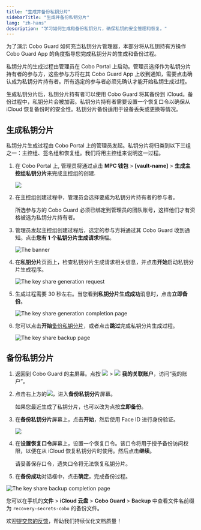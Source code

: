 ```yaml
---
title: "生成并备份私钥分片"
sidebarTitle: "生成并备份私钥分片"
lang: "zh-hans"
description: "学习如何生成和备份私钥分片，确保私钥的安全管理和恢复。"
---
```

为了演示 Cobo Guard 如何充当私钥分片管理器，本部分将从私钥持有方操作 Cobo Guard App 的角度指导您完成私钥分片的生成和备份过程。

私钥分片的生成过程由管理员在 Cobo Portal 上启动。管理员选择作为私钥分片持有者的参与方，这些参与方将在其 Cobo Guard App 上收到通知，需要点击确认成为私钥分片持有者。所有选定的参与者必须先确认才能开始私钥生成过程。

生成私钥分片后，私钥分片持有者可以使用 Cobo Guard 将其备份到 iCloud。备份过程中，私钥分片会被加密。私钥分片持有者需要设置一个恢复口令以确保从 iCloud 恢复备份时的安全性。私钥分片备份适用于设备丢失或更换等情况。

## 生成私钥分片

私钥分片生成过程由 Cobo Portal 上的管理员发起。私钥分片将归类到以下三组之一：主控组、签名组和恢复组。我们将用主控组来说明这一过程。

1. 在 Cobo Portal 上, 管理员将通过点击 **MPC 钱包** > **[vault-name]** > **生成主控组私钥分片**来完成主控组的创建.

    <img src="/cn/images/cobo-guard/common/9.png" className="screenshot_modal"></img>

2. 在主控组创建过程中，管理员会选择要成为私钥分片持有者的参与者。

    <Note>所选参与方的 Cobo Guard 必须已绑定到管理员的团队账号，这样他们才有资格被选为私钥分片持有者。</Note>

3. 管理员发起主控组创建过程后，选定的参与方将通过其 Cobo Guard 收到通知。点击**您有 1 个私钥分片生成请求**横幅。

    <img src="/cn/images/cobo-guard/request.png" className="screenshot_nav_bar" alt="The banner" />

4. 在**私钥分片**页面上，检查私钥分片生成请求相关信息，并点击**开始**启动私钥分片生成程序。

    <img src="/cn/images/cobo-guard/review.png" className="screenshot_nav_bar" alt="The key share generation request" />

5. 生成过程需要 30 秒左右。当您看到**私钥分片生成成功**消息时，点击**立即备份**。

    <img src="/cn/images/cobo-guard/complete.png" className="screenshot_nav_bar" alt="The key share generation completion page" />

6. 您可以点击**开始**[备份私钥分片](#备份私钥分片)，或者点击**跳过**完成私钥分片生成过程。

    <img src="/cn/images/cobo-guard/skip.png" className="screenshot_nav_bar" alt="The key share backup page" />


## 备份私钥分片

1. 返回到 Cobo Guard 的主屏幕。点按 <img src="/en/images/cobo-guard/common/icon_menu.svg" className="icon"></img> > <img src="/en/images/cobo-guard/common/icon_account.svg" className="icon"></img> **我的关联账户**，访问“我的账户”。

2. 点击右上方的<img src="/cn/images/cobo-guard/common/icon_menu.svg" className="icon"></img>，进入**备份私钥分片**屏幕。

    <Note>如果您最近生成了私钥分片，也可以改为点按**立即备份**。</Note>

3. 在**备份私钥分片**屏幕上，点击**开始**，然后使用 Face ID 进行身份验证。

    <img src="/cn/images/cobo-guard/common/5.png" className="screenshot_nav_bar"></img>

4. 在**设置恢复口令**屏幕上，设置一个恢复口令。该口令将用于授予备份访问权限，以便在从 iCloud 恢复私钥分片时使用。然后点击**继续**。

    <Warning>请妥善保存口令，遗失口令将无法恢复私钥分片。</Warning>

5. 在**备份成功**对话框中，点击**确定**，完成备份过程。

<img src="/cn/images/cobo-guard/backup.png" className="screenshot_nav_bar" alt="The key share backup completion page" />

您可以在手机的**文件** > **iCloud 云盘** > **Cobo Guard** > **Backup** 中查看文件名前缀为 `recovery-secrets-cobo` 的备份文件。

<Tip>欢迎[提交您的反馈](https://forms.zohopublic.com/cobo/form/DocumentFeedbackForm/formperma/QvLOhxJv1_JMsJ-1dleZ8Itb_7rzN-LtgvsDdxosoVI?referrername=manuals)，帮助我们持续优化文档质量！</Tip>